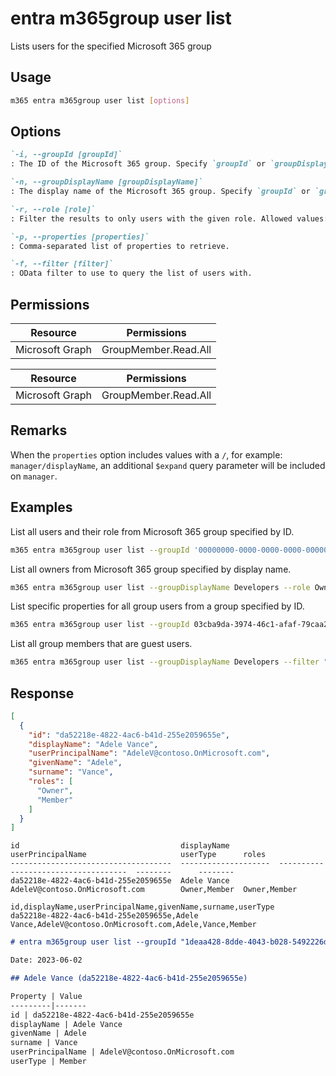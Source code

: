 
# entra m365group user list

Lists users for the specified Microsoft 365 group

## Usage

```sh
m365 entra m365group user list [options]
```

## Options

```md definition-list
`-i, --groupId [groupId]`
: The ID of the Microsoft 365 group. Specify `groupId` or `groupDisplayName` but not both.

`-n, --groupDisplayName [groupDisplayName]`
: The display name of the Microsoft 365 group. Specify `groupId` or `groupDisplayName` but not both.

`-r, --role [role]`
: Filter the results to only users with the given role. Allowed values: `Owner`, `Member`.

`-p, --properties [properties]`
: Comma-separated list of properties to retrieve.

`-f, --filter [filter]`
: OData filter to use to query the list of users with.
```

<Global />

## Permissions

<Tabs>
  <TabItem value="Delegated">

  | Resource        | Permissions                 |
  |-----------------|-----------------------------|
  | Microsoft Graph | GroupMember.Read.All |

  </TabItem>
  <TabItem value="Application">

  | Resource        | Permissions                 |
  |-----------------|-----------------------------|
  | Microsoft Graph | GroupMember.Read.All |

  </TabItem>
</Tabs>

## Remarks

When the `properties` option includes values with a `/`, for example: `manager/displayName`, an additional `$expand` query parameter will be included on `manager`.

## Examples

List all users and their role from Microsoft 365 group specified by ID.

```sh
m365 entra m365group user list --groupId '00000000-0000-0000-0000-000000000000'
```

List all owners from Microsoft 365 group specified by display name.

```sh
m365 entra m365group user list --groupDisplayName Developers --role Owner
```

List specific properties for all group users from a group specified by ID.

```sh
m365 entra m365group user list --groupId 03cba9da-3974-46c1-afaf-79caa2e45bbe --properties "id,jobTitle,companyName,accountEnabled"
```

List all group members that are guest users.

```sh
m365 entra m365group user list --groupDisplayName Developers --filter "userType eq 'Guest'"
```

## Response

<Tabs>
  <TabItem value="JSON">

  ```json
  [
    {
      "id": "da52218e-4822-4ac6-b41d-255e2059655e",
      "displayName": "Adele Vance",
      "userPrincipalName": "AdeleV@contoso.OnMicrosoft.com",
      "givenName": "Adele",
      "surname": "Vance",
      "roles": [
        "Owner",
        "Member"
      ]
    }
  ]
  ```

  </TabItem>
  <TabItem value="Text">

  ```text
  id                                    displayName           userPrincipalName                     userType      roles
  ------------------------------------  --------------------  ------------------------------------  --------      --------
  da52218e-4822-4ac6-b41d-255e2059655e  Adele Vance           AdeleV@contoso.OnMicrosoft.com        Owner,Member  Owner,Member
  ```

  </TabItem>
  <TabItem value="CSV">

  ```csv
  id,displayName,userPrincipalName,givenName,surname,userType
  da52218e-4822-4ac6-b41d-255e2059655e,Adele Vance,AdeleV@contoso.OnMicrosoft.com,Adele,Vance,Member
  ```

  </TabItem>
  <TabItem value="Markdown">

  ```md
  # entra m365group user list --groupId "1deaa428-8dde-4043-b028-5492226d6114"

  Date: 2023-06-02

  ## Adele Vance (da52218e-4822-4ac6-b41d-255e2059655e)

  Property | Value
  ---------|-------
  id | da52218e-4822-4ac6-b41d-255e2059655e
  displayName | Adele Vance
  givenName | Adele
  surname | Vance
  userPrincipalName | AdeleV@contoso.OnMicrosoft.com
  userType | Member
  ```

  </TabItem>
</Tabs>
